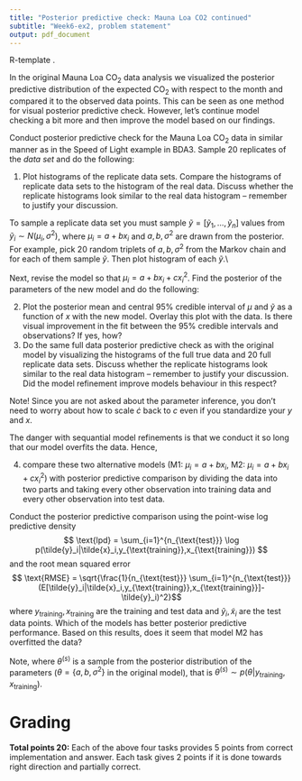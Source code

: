 ```yaml
---
title: "Posterior predictive check: Mauna Loa CO2 continued"
subtitle: "Week6-ex2, problem statement"
output: pdf_document
---
```



R-template \texttt{ex\_linearRegression\_postcheck.R}.


In the original Mauna Loa CO$_2$ data analysis we visualized the posterior predictive distribution of the expected CO$_2$ with respect to the month and compared it to the observed data points. This can be seen as one method for visual posterior predictive check. However, let's continue model checking a bit more and then improve the model based on our findings.

Conduct posterior predictive check for the Mauna Loa CO$_2$ data in similar manner as in the Speed of Light example in BDA3. Sample 20 replicates of the *data set* and do the following:

 1. Plot histograms of the replicate data sets. Compare the histograms of replicate data sets to the histogram of the real data. Discuss whether the replicate histograms look similar to the real data histogram -- remember to justify your discussion.


To sample a replicate data set you must sample $\tilde{y} = [\tilde{y}_1,\dots,\tilde{y}_n]$ values from $\tilde{y}_i \sim N(\mu_i,\sigma^2)$, 
where $\mu_i = a + bx_i$ and $a, b, \sigma^2$ are drawn from the posterior. For example, pick 20 random triplets of $a, b, \sigma^2$ from the Markov chain and for each of them sample $\tilde{y}$. Then plot histogram of each $\tilde{y}$.\\

Next, revise the model so that $\mu_i = a + bx_i + cx_i^2$. Find the posterior of the parameters of the new model and do the following:
 
 2. Plot the posterior mean and central 95\% credible interval of $\mu$ and $\tilde{y}$ as a function of $x$ with the new model. Overlay this plot with the data. Is there visual improvement in the fit between the 95\% credible intervals and observations? If yes, how?
 3. Do the same full data posterior predictive check as with the original model by visualizing the histograms of the full true data and 20 full replicate data sets. Discuss whether the replicate histograms look similar to the real data histogram -- remember to justify your discussion. Did the model refinement improve models behaviour in this respect?

Note! Since you are not asked about the parameter inference, you don't need to worry about how to scale $\dot{c}$ back to $c$ even if you standardize your $y$ and $x$.

The danger with sequantial model refinements is that we conduct it so long that our model overfits the data. Hence, 

 4. compare these two alternative models (M1: $\mu_i = a + bx_i$, M2: $\mu_i = a + bx_i + cx_i^2$) with posterior predictive comparison by dividing the data into two parts and taking every other observation into training data and every other observation into test data. 

Conduct the posterior predictive comparison using the point-wise log predictive density 
$$ \text{lpd} = \sum_{i=1}^{n_{\text{test}}} \log p(\tilde{y}_i|\tilde{x}_i,y_{\text{training}},x_{\text{training}}) $$
and the root mean squared error
$$ \text{RMSE} = \sqrt{\frac{1}{n_{\text{test}}} \sum_{i=1}^{n_{\text{test}}}(E[\tilde{y}_i|\tilde{x}_i,y_{\text{training}},x_{\text{training}}]-\tilde{y}_i)^2}$$
where $y_{\text{training}},x_{\text{training}}$ are the training and test data and $\tilde{y}_i,\tilde{x}_i$ are the test data points.
Which of the models has better posterior predictive performance. Based on this results, does it seem that model M2 has overfitted the data?

Note, 
\begin{align*}
p(\tilde{y}_i|\tilde{x}_i,y_{\text{training}},x_{\text{training}})&=\int p(\tilde{y}_i|\tilde{x}_i,\theta)p(\theta|y_{\text{training}},x_{\text{training}})d\theta\\
& \approx \frac{1}{S}\sum_{s=1}^Sp(\tilde{y}_i|\tilde{x}_i,\theta^{(s)})
\end{align*}
where $\theta^{(s)}$ is a sample from the posterior distribution of the parameters ($\theta=\{a,b,\sigma^2\}$ in the original model), that is $\theta^{(s)}\sim p(\theta|y_{\text{training}},x_{\text{training}})$.


# Grading

**Total points 20:** Each of the above four tasks provides 5 points from correct implementation and answer. Each task gives 2 points if it is done towards right direction and partially correct.

